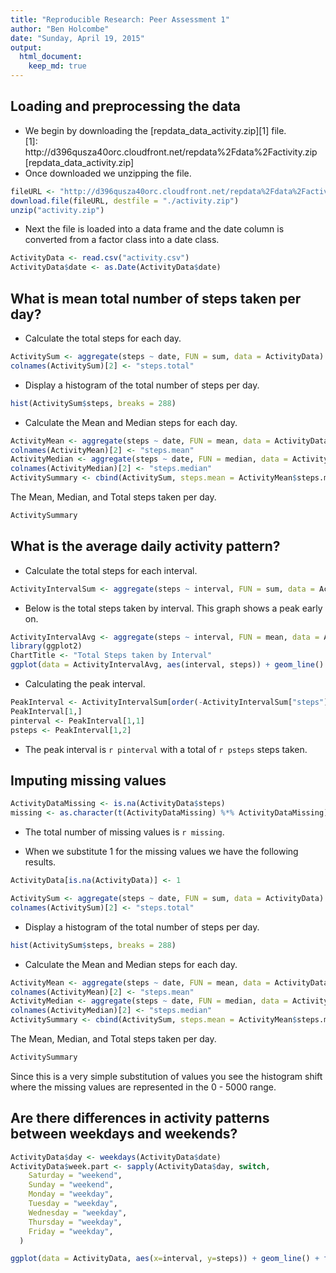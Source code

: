 ```yaml
---
title: "Reproducible Research: Peer Assessment 1" 
author: "Ben Holcombe" 
date: "Sunday, April 19, 2015" 
output:
  html_document:
    keep_md: true
---
```


## Loading and preprocessing the data
- We begin by downloading the [repdata_data_activity.zip][1] file.  
[1]: http://d396qusza40orc.cloudfront.net/repdata%2Fdata%2Factivity.zip [repdata_data_activity.zip]
- Once downloaded we unzipping the file.
```r
fileURL <- "http://d396qusza40orc.cloudfront.net/repdata%2Fdata%2Factivity.zip"
download.file(fileURL, destfile = "./activity.zip")
unzip("activity.zip")
```

- Next the file is loaded into a data frame and the date column is converted from a factor class into a date class.
```r
ActivityData <- read.csv("activity.csv")
ActivityData$date <- as.Date(ActivityData$date)
```

## What is mean total number of steps taken per day?
- Calculate the total steps for each day.
```r
ActivitySum <- aggregate(steps ~ date, FUN = sum, data = ActivityData)
colnames(ActivitySum)[2] <- "steps.total"
```
- Display a histogram of the total number of steps per day.
```r
hist(ActivitySum$steps, breaks = 288)
```

- Calculate the Mean and Median steps for each day.
```r
ActivityMean <- aggregate(steps ~ date, FUN = mean, data = ActivityData)
colnames(ActivityMean)[2] <- "steps.mean"
ActivityMedian <- aggregate(steps ~ date, FUN = median, data = ActivityData)
colnames(ActivityMedian)[2] <- "steps.median"
ActivitySummary <- cbind(ActivitySum, steps.mean = ActivityMean$steps.mean, steps.median = ActivityMedian$steps.median)
```

The Mean, Median, and Total steps taken per day.
```r
ActivitySummary
```
## What is the average daily activity pattern?
- Calculate the total steps for each interval.
```r
ActivityIntervalSum <- aggregate(steps ~ interval, FUN = sum, data = ActivityData)
```
- Below is the total steps taken by interval.  This graph shows a peak early on.  
```r
ActivityIntervalAvg <- aggregate(steps ~ interval, FUN = mean, data = ActivityData)
library(ggplot2)
ChartTitle <- "Total Steps taken by Interval"
ggplot(data = ActivityIntervalAvg, aes(interval, steps)) + geom_line() + labs(title = ChartTitle)
```

- Calculating the peak interval.
```r
PeakInterval <- ActivityIntervalSum[order(-ActivityIntervalSum["steps"]),]
PeakInterval[1,]
pinterval <- PeakInterval[1,1]
psteps <- PeakInterval[1,2]
```

- The peak interval is `r pinterval` with a total of `r psteps` steps taken.

## Imputing missing values
```r
ActivityDataMissing <- is.na(ActivityData$steps)
missing <- as.character(t(ActivityDataMissing) %*% ActivityDataMissing)
```
- The total number of missing values is `r missing`.

- When we substitute 1 for the missing values we have the following results.
```r
ActivityData[is.na(ActivityData)] <- 1
```

```r
ActivitySum <- aggregate(steps ~ date, FUN = sum, data = ActivityData)
colnames(ActivitySum)[2] <- "steps.total"
```
- Display a histogram of the total number of steps per day.
```r
hist(ActivitySum$steps, breaks = 288)
```

- Calculate the Mean and Median steps for each day.
```r
ActivityMean <- aggregate(steps ~ date, FUN = mean, data = ActivityData)
colnames(ActivityMean)[2] <- "steps.mean"
ActivityMedian <- aggregate(steps ~ date, FUN = median, data = ActivityData)
colnames(ActivityMedian)[2] <- "steps.median"
ActivitySummary <- cbind(ActivitySum, steps.mean = ActivityMean$steps.mean, steps.median = ActivityMedian$steps.median)
```

The Mean, Median, and Total steps taken per day.
```r
ActivitySummary
```

Since this is a very simple substitution of values you see the histogram shift where the missing values are represented in the 0 - 5000 range.  

## Are there differences in activity patterns between weekdays and weekends?
```r
ActivityData$day <- weekdays(ActivityData$date)
ActivityData$week.part <- sapply(ActivityData$day, switch,
    Saturday = "weekend",
    Sunday = "weekend",
    Monday = "weekday",
    Tuesday = "weekday",
    Wednesday = "weekday",
    Thursday = "weekday",
    Friday = "weekday",
  )

ggplot(data = ActivityData, aes(x=interval, y=steps)) + geom_line() + facet_wrap( ~ week.part, ncol=1)

```